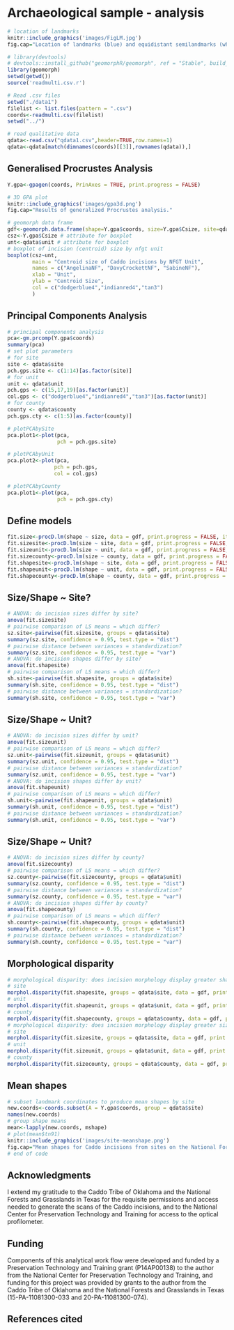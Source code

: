 # Archaeological sample - analysis

```r
# location of landmarks
knitr::include_graphics('images/FigLM.jpg')
fig.cap="Location of landmarks (blue) and equidistant semilandmarks (white)."
```

```r
# library(devtools)
# devtools::install_github("geomorphR/geomorph", ref = "Stable", build_vignettes = TRUE)
library(geomorph)
setwd(getwd())
source('readmulti.csv.r')

# Read .csv files
setwd("./data1")
filelist <- list.files(pattern = ".csv")
coords<-readmulti.csv(filelist)
setwd("../")

# read qualitative data
qdata<-read.csv("qdata1.csv",header=TRUE,row.names=1)
qdata<-qdata[match(dimnames(coords)[[3]],rownames(qdata)),]
```

## Generalised Procrustes Analysis

```r
Y.gpa<-gpagen(coords, PrinAxes = TRUE, print.progress = FALSE)

# 3D GPA plot
knitr::include_graphics('images/gpa3d.png')
fig.cap="Results of generalized Procrustes analysis."

# geomorph data frame
gdf<-geomorph.data.frame(shape=Y.gpa$coords, size=Y.gpa$Csize, site=qdata$site, unit=qdata$unit, county=qdata$county) 
csz<-Y.gpa$Csize # attribute for boxplot
unt<-qdata$unit # attribute for boxplot
# boxplot of incision (centroid) size by nfgt unit
boxplot(csz~unt, 
        main = "Centroid size of Caddo incisions by NFGT Unit",
        names = c("AngelinaNF", "DavyCrockettNF", "SabineNF"),
        xlab = "Unit",
        ylab = "Centroid Size",
        col = c("dodgerblue4","indianred4","tan3")
        )
```

## Principal Components Analysis

```r
# principal components analysis
pca<-gm.prcomp(Y.gpa$coords)
summary(pca)
# set plot parameters
# for site
site <- qdata$site
pch.gps.site <- c(1:14)[as.factor(site)]
# for unit
unit <- qdata$unit
pch.gps <- c(15,17,19)[as.factor(unit)]
col.gps <- c("dodgerblue4","indianred4","tan3")[as.factor(unit)]
# for county
county <- qdata$county
pch.gps.cty <- c(1:5)[as.factor(county)]

# plotPCAbySite
pca.plot1<-plot(pca,
                pch = pch.gps.site)

# plotPCAbyUnit
pca.plot2<-plot(pca,
               pch = pch.gps,
               col = col.gps)

# plotPCAbyCounty
pca.plot1<-plot(pca,
                pch = pch.gps.cty)
```

## Define models

```r
fit.size<-procD.lm(shape ~ size, data = gdf, print.progress = FALSE, iter = 9999)
fit.sizesite<-procD.lm(size ~ site, data = gdf, print.progress = FALSE, iter = 9999)
fit.sizeunit<-procD.lm(size ~ unit, data = gdf, print.progress = FALSE, iter = 9999)
fit.sizecounty<-procD.lm(size ~ county, data = gdf, print.progress = FALSE, iter = 9999)
fit.shapesite<-procD.lm(shape ~ site, data = gdf, print.progress = FALSE, iter = 9999)
fit.shapeunit<-procD.lm(shape ~ unit, data = gdf, print.progress = FALSE, iter = 9999)
fit.shapecounty<-procD.lm(shape ~ county, data = gdf, print.progress = FALSE, iter = 9999)
```

## Size/Shape ~ Site?

```r
# ANOVA: do incision sizes differ by site?
anova(fit.sizesite)
# pairwise comparison of LS means = which differ?
sz.site<-pairwise(fit.sizesite, groups = qdata$site)
summary(sz.site, confidence = 0.95, test.type = "dist")
# pairwise distance between variances = standardization?
summary(sz.site, confidence = 0.95, test.type = "var")
# ANOVA: do incision shapes differ by site?
anova(fit.shapesite)
# pairwise comparison of LS means = which differ?
sh.site<-pairwise(fit.shapesite, groups = qdata$site)
summary(sh.site, confidence = 0.95, test.type = "dist")
# pairwise distance between variances = standardization?
summary(sh.site, confidence = 0.95, test.type = "var")
```

## Size/Shape ~ Unit?

```r
# ANOVA: do incision sizes differ by unit?
anova(fit.sizeunit)
# pairwise comparison of LS means = which differ?
sz.unit<-pairwise(fit.sizeunit, groups = qdata$unit)
summary(sz.unit, confidence = 0.95, test.type = "dist")
# pairwise distance between variances = standardization?
summary(sz.unit, confidence = 0.95, test.type = "var")
# ANOVA: do incision shapes differ by unit?
anova(fit.shapeunit)
# pairwise comparison of LS means = which differ?
sh.unit<-pairwise(fit.shapeunit, groups = qdata$unit)
summary(sh.unit, confidence = 0.95, test.type = "dist")
# pairwise distance between variances = standardization?
summary(sh.unit, confidence = 0.95, test.type = "var")
```

## Size/Shape ~ Unit?

```r
# ANOVA: do incision sizes differ by county?
anova(fit.sizecounty)
# pairwise comparison of LS means = which differ?
sz.county<-pairwise(fit.sizecounty, groups = qdata$unit)
summary(sz.county, confidence = 0.95, test.type = "dist")
# pairwise distance between variances = standardization?
summary(sz.county, confidence = 0.95, test.type = "var")
# ANOVA: do incision shapes differ by county?
anova(fit.shapecounty)
# pairwise comparison of LS means = which differ?
sh.county<-pairwise(fit.shapecounty, groups = qdata$unit)
summary(sh.county, confidence = 0.95, test.type = "dist")
# pairwise distance between variances = standardization?
summary(sh.county, confidence = 0.95, test.type = "var")
```

## Morphological disparity

```r
# morphological disparity: does incision morphology display greater shape variation among individuals relative to site, unit, or county?
# site
morphol.disparity(fit.shapesite, groups = qdata$site, data = gdf, print.progress = FALSE, iter = 9999)
# unit
morphol.disparity(fit.shapeunit, groups = qdata$unit, data = gdf, print.progress = FALSE, iter = 9999)
# county
morphol.disparity(fit.shapecounty, groups = qdata$county, data = gdf, print.progress = FALSE, iter = 9999)
# morphological disparity: does incision morphology display greater size variation among individuals relative to site, unit, or county?
# site
morphol.disparity(fit.sizesite, groups = qdata$site, data = gdf, print.progress = FALSE, iter = 9999)
# unit
morphol.disparity(fit.sizeunit, groups = qdata$unit, data = gdf, print.progress = FALSE, iter = 9999)
# county
morphol.disparity(fit.sizecounty, groups = qdata$county, data = gdf, print.progress = FALSE, iter = 9999)
```

## Mean shapes

```r
# subset landmark coordinates to produce mean shapes by site
new.coords<-coords.subset(A = Y.gpa$coords, group = qdata$site)
names(new.coords)
# group shape means
mean<-lapply(new.coords, mshape)
# plot(mean$tn91)
knitr::include_graphics('images/site-meanshape.png')
fig.cap="Mean shapes for Caddo incisions from sites on the National Forests and Grasslands in Texas."
# end of code
```

## Acknowledgments

I extend my gratitude to the Caddo Tribe of Oklahoma and the National Forests and Grasslands in Texas for the requisite permissions and access needed to generate the scans of the Caddo incisions, and to the National Center for Preservation Technology and Training for access to the optical profilometer. 

## Funding

Components of this analytical work flow were developed and funded by a Preservation Technology and Training grant (P14AP00138) to the author from the National Center for Preservation Technology and Training, and funding for this project was provided by grants to the author from the Caddo Tribe of Oklahoma and the National Forests and Grasslands in Texas (15-PA-11081300-033 and 20-PA-11081300-074).

## References cited